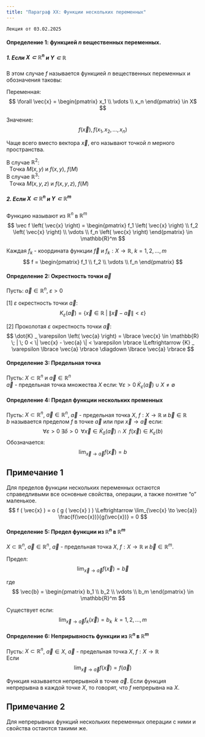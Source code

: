 ```yaml
---
title: "Параграф XX: Функции нескольких переменных"
---
```

`Лекция от 03.02.2025`


#### Определение 1: функцией $n$ вещественных переменных.

##### 1. Если $X \subset \mathbb{R}^n$ и $Y \subset \mathbb{R}$
В этом случае $f$ называется функцией $n$ вещественных переменных и обозначения таковы:

::: {layout-ncol=2}
Переменная:
$$
\forall \vec{x} =
\begin{pmatrix}
x_1 \\
\vdots \\
x_n
\end{pmatrix}
\in X$ 
$$

Значение:
$$
f \left( \vec{x} \right),f \left(  x_1, x_2, \dots , x_n  \right)
$$

:::

Чаще всего вместо вектора $\vec{x}$, его называют точкой $n$ мерного пространства.

::: {layout-ncol="2"}

| В случае $\mathbb{R}^2$:
|	Tочка $M \left( x,  y \right)$ и $f \left( x, y \right)$, $f \left( M \right)$

| В случае $\mathbb{R}^3$:
|	Tочка $M \left( x, y, z \right)$ и $f \left( x, y, z \right)$, $f \left( M \right)$

:::

| 

##### 2. Если $X \subset \mathbb{R}^n$ и $Y \subset \mathbb{R}^m$

::: {layout-ncol="2"}

Функцию называют из $\mathbb{R}^n$ в $\mathbb{R}^m$	
$$
\vec f \left( \vec{x} \right) = 
\begin{pmatrix}
f_1 \left( \vec{x} \right) \\
f_2 \left( \vec{x} \right) \\
\vdots \\
f_n \left( \vec{x} \right) 
\end{pmatrix}
\in  \mathbb{R}^m
$$

Каждая $f_k$ - координата функции $\vec f$ и $f_k: X \to \mathbb{R}$, $k = 1, 2, \dots , m$
$$
f = 
\begin{pmatrix}
f_1 \\
f_2  \\
\vdots \\
f_n 
\end{pmatrix}
$$

:::

#### Определение 2: Окрестность точки $\vec{a}$
Пусть: $\vec{a} \in \mathbb{R}^n, \; \varepsilon > 0$

::: {layout-ncol="2"}

[1] $\varepsilon$ окрестность точки $\vec{a}$:	
$$
{K} _ \varepsilon \left( \vec{a} \right) = \lbrace \vec{x} \in \mathbb{R} \; | \; \| \vec{x} - \vec{a} \| < \varepsilon \rbrace
$$

[2] Проколотая $\varepsilon$ окрестность точки $\vec{a}$:	
$$
\dot{K} _ \varepsilon \left( \vec{a} \right) = \lbrace \vec{x} \in \mathbb{R} \; | \; 0 < \| \vec{x} - \vec{a} \| < \varepsilon \rbrace \Leftrightarrow {K} _ \varepsilon  \lbrace \vec{a} \rbrace \diagdown \lbrace \vec{a} \rbrace
$$

:::
	
#### Определение 3: Предельная точка
Пусть: $X \subset \mathbb{R}^n$ и $\vec{a} \in \mathbb{R}^n$\
$\vec{a}$ - предельная точка множества $X$ если: $\forall \varepsilon > 0 \; \dot{K}_\varepsilon \left( \vec{a} \right) \cup X \neq \emptyset$

	
#### Определение 4: Предел функции нескольких пременных
Пусть: $X \subset \mathbb{R}^n$, $\vec{a} \in \mathbb{R}^n$, $\vec{a}$ - предельная точка $X$, $f: X \to \mathbb{R}$ и $\vec{b} \in \mathbb{R}$\
$b$ называется пределом $f$ в точке $\vec{a}$ или при $\vec{x} \to \vec{a}$ если:
$$
\forall \varepsilon > 0  \; \exists \delta > 0 \; \; \forall \vec{x} \in \dot{K}_\delta \left( \vec{a} \right) \cap X \; \; f \left( \vec{x} \right) \in K_\varepsilon \left( b \right)
$$
Обозначается:
$$
\lim_{\vec{x} \to \vec{a}} f(\vec{x}) = b
$$

:::::: {.callout-note}
## Примечание 1
Для пределов функции нескольких переменных остаются справедливыми все основные свойства, операции, а также понятие “о” маленькое.	
$$
f ( \vec{x} ) = o ( g ( \vec{x} ) )
\Leftrightarrow
\lim_{\vec{x} \to \vec{a}} \frac{f(\vec{x})}{g(\vec{x})} = 0
$$
:::


#### Определение 5: Предел функции из $\mathbb{R}^n$ в $\mathbb{R}^m$
$X \subset \mathbb{R}^n$, $\vec{a} \in \mathbb{R}^n$, $\vec{a}$ - предельная точка $X$, $f: X \to \mathbb{R}$ и $\vec{b} \in \mathbb{R}^m$.

::: {layout-ncol="2"}

Предел:
$$
\lim_{\vec{x} \to \vec{a}} f(\vec{x}) = \vec{b}
$$

где 
$$
\vec{b} = 
\begin{pmatrix}
b_1 \\
b_2  \\
\vdots \\
b_m 
\end{pmatrix}
\in \mathbb{R}^m
$$

:::

Cуществует если:	
$$
\lim_{\vec{x} \to \vec{a}} f_k(\vec{x}) = b_k
\;\;
k=1,2,...,m
$$

	
#### Определение 6: Неприрывность функции из $\mathbb{R}^n$ в $\mathbb{R}^m$
Пусть: $X \subset \mathbb{R}^n$, $\vec{a} \in X$, $\vec{a}$ - предельная точка $X$, $f: X \to \mathbb{R}$\
Если 
$$
\lim_{\vec{x} \to \vec{a}} f(\vec{x}) = f(\vec{a})
$$

Функция называется непрерывной в точке $\vec{a}$. Если функция непрерывна в каждой точке $X$, то говорят, что $f$ непрерывна на $X$.
	
:::::: {.callout-note}
## Примечание 2
Для непрерывных функций нескольких переменных операции с ними и свойства остаются такими же. 
:::
